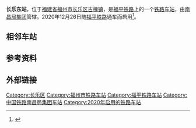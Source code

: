 {{Infobox China railway station
|车站名称= 长乐东站
|图片= 
|图片介绍= 
|其他名称=
|车站拼音= Changledong Zhan
|英文名称= Changledong Railway Station
|车站代码= 34695
|电报码= CIS
|拼音码= CLD
|车站类型= 客运站
|技术性质= 
|业务性质= 客运站
|始建时间= 
|开通运营= 2020年12月26日<ref name="启用" />
|撤销年份=
|车站位置= [[福建省|福建省]][[福州市|福州市]][[长乐区|长乐区]]
|坐标= 
|归属= [[南昌局集团|南昌局集团]]
|线路= [[福平铁路|福平铁路]]（[[京台高铁|京台高铁]]）
|车站等级= 
|使用状态= 
|股道数目= 4
|正线= 
|到发线= 
|其它线=
|月台数目= 2
|侧式站台= 
|岛式站台= 
|站台面=
|网站=
|站线配置图 = 
|站线配置图宽度= 
}}
'''长乐东站'''，位于[[福建省|福建省]][[福州市|福州市]][[长乐区|长乐区]][[古槐镇_(福州市)|古槐镇]]，是[[福平铁路|福平铁路]]上的一个[[铁路车站|铁路车站]]，由[[南昌局集团|南昌局集团]]管辖。2020年12月26日随[[福平铁路|福平铁路]]通车而启用<ref name="启用">{{Cite web|url=https://mp.weixin.qq.com/s/wzOr7RPSVgxHZq5oaHK-fQ|title=官宣！这条跨海铁路明天开通运营！|accessdate=2020-12-25|work=mp.weixin.qq.com|archive-date=2021-01-21|archive-url=https://web.archive.org/web/20210121223557/https://mp.weixin.qq.com/s/wzOr7RPSVgxHZq5oaHK-fQ|dead-url=no}}</ref>。

== 相邻车站 ==
{{Start rail box|[[File:China_Railways.svg|16px]] [[中国铁路|中国铁路]]}}
{{s-inop|[[长乐站_(福建省)|长乐站]]|{{站|福州}}方向}}
{{s-line|[[福平铁路|福平铁路]]<br /> ← 12km 长乐东站 12km →}}
{{s-inop|[[长乐南站|长乐南站]]|{{站|平潭}}方向}}
{{End box}}

==参考资料==
{{Reflist}}

==外部链接==
{{China-rail-stub}} 
{{福平铁路}}
[[Category:长乐区|Category:长乐区]]
[[Category:福州市铁路车站|Category:福州市铁路车站]]
[[Category:福平铁路车站|Category:福平铁路车站]]
[[Category:中国铁路南昌局集团车站|Category:中国铁路南昌局集团车站]]
[[Category:2020年启用的铁路车站|Category:2020年启用的铁路车站]]